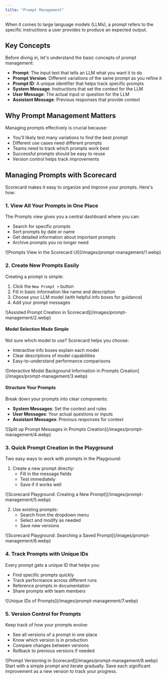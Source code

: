 ```yaml
---
title: "Prompt Management"
---
```


<Note>
When it comes to large language models (LLMs), a prompt refers to the specific instructions a user provides to produce an expected output.
</Note>

## Key Concepts

Before diving in, let's understand the basic concepts of prompt management:

- **Prompt**: The input text that tells an LLM what you want it to do
- **Prompt Version**: Different variations of the same prompt as you refine it
- **Prompt ID**: A unique identifier that helps track specific prompts
- **System Message**: Instructions that set the context for the LLM
- **User Message**: The actual input or question for the LLM
- **Assistant Message**: Previous responses that provide context

## Why Prompt Management Matters

Managing prompts effectively is crucial because:

- You'll likely test many variations to find the best prompt
- Different use cases need different prompts
- Teams need to track which prompts work best
- Successful prompts should be easy to reuse
- Version control helps track improvements

## Managing Prompts with Scorecard

Scorecard makes it easy to organize and improve your prompts. Here's how:

### 1. View All Your Prompts in One Place

The Prompts view gives you a central dashboard where you can:
- Search for specific prompts
- Sort prompts by date or name
- Get detailed information about important prompts
- Archive prompts you no longer need

<Frame caption="Prompts View in the Scorecard UI">
![Prompts View in the Scorecard UI](/images/prompt-management/1.webp)
</Frame>

### 2. Create New Prompts Easily

Creating a prompt is simple:

1. Click the `New Prompt +` button
2. Fill in basic information like name and description
3. Choose your LLM model (with helpful info boxes for guidance)
4. Add your prompt messages

<Frame caption="Assisted Prompt Creation in Scorecard">
![Assisted Prompt Creation in Scorecard](/images/prompt-management/2.webp)
</Frame>

#### Model Selection Made Simple

Not sure which model to use? Scorecard helps you choose:
- Interactive info boxes explain each model
- Clear descriptions of model capabilities
- Easy-to-understand performance comparisons

<Frame caption="Interactive Model Background Information in Prompts Creation">
![Interactive Model Background Information in Prompts Creation](/images/prompt-management/3.webp)
</Frame>

#### Structure Your Prompts

Break down your prompts into clear components:
- **System Messages**: Set the context and rules
- **User Messages**: Your actual questions or inputs
- **Assistant Messages**: Previous responses for context

<Frame caption="Split up Prompt Messages in Prompts Creation">
![Split up Prompt Messages in Prompts Creation](/images/prompt-management/4.webp)
</Frame>

### 3. Quick Prompt Creation in the Playground

Two easy ways to work with prompts in the Playground:

1. Create a new prompt directly:
   - Fill in the message fields
   - Test immediately
   - Save if it works well

<Frame caption="Scorecard Playground: Creating a New Prompt">
![Scorecard Playground: Creating a New Prompt](/images/prompt-management/5.webp)
</Frame>

2. Use existing prompts:
   - Search from the dropdown menu
   - Select and modify as needed
   - Save new versions

<Frame caption="Scorecard Playground: Searching a Saved Prompt">
![Scorecard Playground: Searching a Saved Prompt](/images/prompt-management/6.webp)
</Frame>

### 4. Track Prompts with Unique IDs

Every prompt gets a unique ID that helps you:
- Find specific prompts quickly
- Track performance across different runs
- Reference prompts in documentation
- Share prompts with team members

<Frame caption="Unique IDs of Prompts">
![Unique IDs of Prompts](/images/prompt-management/7.webp)
</Frame>

### 5. Version Control for Prompts

Keep track of how your prompts evolve:
- See all versions of a prompt in one place
- Know which version is in production
- Compare changes between versions
- Rollback to previous versions if needed

<Frame caption="Prompt Versioning in Scorecard">
![Prompt Versioning in Scorecard](/images/prompt-management/8.webp)
</Frame>

<Tip>
Start with a simple prompt and iterate gradually. Save each significant improvement as a new version to track your progress.
</Tip>